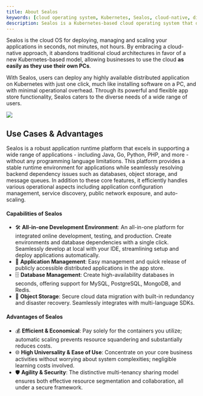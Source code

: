 ```yaml
---
title: About Sealos
keywords: [cloud operating system, Kubernetes, Sealos, cloud-native, distributed applications, private cloud, public cloud, high-availability, cluster imaging, app store]
description: Sealos is a Kubernetes-based cloud operating system that deploys, manages, and scales your applications in seconds, not minutes, not hours.
---
```


Sealos is the cloud OS for deploying, managing and scaling your applications in seconds, not minutes, not hours. By embracing a cloud-native approach, it abandons traditional cloud architectures in favor of a new Kubernetes-based model, allowing businesses to use the cloud **as easily as they use their own PCs**.

With Sealos, users can deploy any highly available distributed application on Kubernetes with just one click, much like installing software on a PC, and with minimal operational overhead. Through its powerful and flexible app store functionality, Sealos caters to the diverse needs of a wide range of users.

![](./images/overview-1.jpg)

## Use Cases & Advantages

Sealos is a robust application runtime platform that excels in supporting a wide range of applications - including Java, Go, Python, PHP, and more - without any programming language limitations. This platform provides a stable runtime environment for applications while seamlessly resolving backend dependency issues such as databases, object storage, and message queues. In addition to these core features, it efficiently handles various operational aspects including application configuration management, service discovery, public network exposure, and auto-scaling.

#### Capabilities of Sealos

- 🛠️ **All-in-one Development Environment**: An all-in-one platform for integrated online development, testing, and production. Create environments and database dependencies with a single click. Seamlessly develop at local with your IDE,  streamlining setup and deploy applications automatically.
- 🚀 **Application Management**: Easy management and quick release of publicly accessible distributed applications in the
  app store.
- 🗄️ **Database Management**: Create high-availability databases in seconds, offering support for MySQL, PostgreSQL,
  MongoDB, and Redis.
- 💾 **Object Storage**: Secure cloud data migration with built-in redundancy and disaster recovery. Seamlessly integrates with multi-language SDKs.

#### Advantages of Sealos

- 💰 **Efficient & Economical**: Pay solely for the containers you utilize; automatic scaling prevents resource
  squandering and substantially reduces costs.
- 🌐 **High Universality & Ease of Use**: Concentrate on your core business activities without worrying about system
  complexities; negligible learning costs involved.
- 🛡️ **Agility & Security**: The distinctive multi-tenancy sharing model ensures both effective resource segmentation
  and collaboration, all under a secure framework.